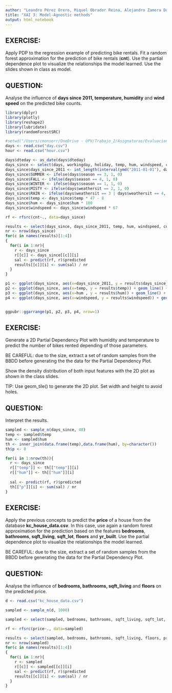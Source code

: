 ```yaml
---
author: "Leandro Pérez Orero, Miquel Obrador Reina, Alejandro Zamora Donnay"
title: "XAI 3: Model-Agnostic methods"
output: html_notebook
---
```


## EXERCISE:

Apply PDP to the regression example of predicting bike rentals. Fit a random forest approximation for the prediction of bike rentals (**cnt**). Use the partial dependence plot to visualize the relationships the model learned. Use the slides shown in class as model.  

## QUESTION:

Analyse the influence of **days since 2011, temperature, humidity** and **wind speed** on the predicted bike counts.

```r
library(dplyr)
library(plotly)
library(reshape2)
library(lubridate)
library(randomForestSRC)

#setwd("/Users/cmonserr/OneDrive - UPV/Trabajo_2/Asignaturas/Evaluacion de modelos/Practicas/Practica 3/Bike-Sharing-Dataset")
days <- read.csv("day.csv")
hour <- read.csv("hour.csv")

days$dteday <- as_date(days$dteday)
days_since <- select(days, workingday, holiday, temp, hum, windspeed, cnt)
days_since$days_since_2011 <- int_length(interval(ymd("2011-01-01"), days$dteday)) / (3600*24)
days_since$SUMMER <- ifelse(days$season == 3, 1, 0)
days_since$FALL <- ifelse(days$season == 4, 1, 0)
days_since$WINTER <- ifelse(days$season == 1, 1, 0)
days_since$MISTY <- ifelse(days$weathersit == 2, 1, 0)
days_since$RAIN <- ifelse(days$weathersit == 3 | days$weathersit == 4, 1, 0)
days_since$temp <- days_since$temp * 47 - 8
days_since$hum <- days_since$hum * 100
days_since$windspeed <- days_since$windspeed * 67

rf <- rfsrc(cnt~., data=days_since)

results <- select(days_since, days_since_2011, temp, hum, windspeed, cnt)
nr <- nrow(days_since)
for(c in names(results)[1:4])
{
  for(i in 1:nr){
    r <- days_since
    r[[c]] <- days_since[[c]][i]
    sal <- predict(rf, r)$predicted
    results[[c]][i] <- sum(sal) / nr
  }
}

```

```r
p1 <- ggplot(days_since, aes(x=days_since_2011, y = results$days_since_2011)) + geom_line() + geom_rug(alpha=0.1, sides="b") + ylim(0, 6000) + xlab("Days since 2011") + ylab("Prediction")
p2 <- ggplot(days_since, aes(x=temp, y = results$temp)) + geom_line() + geom_rug(alpha=0.1, sides="b") + ylim(0, 6000) + xlab("Temperature") + ylab(NULL)
p3 <- ggplot(days_since, aes(x=hum , y = results$hum)) + geom_line() + geom_rug(alpha=0.1, sides="b") + ylim(0, 6000) + xlab("Humidity") + ylab(NULL)
p4 <- ggplot(days_since, aes(x=windspeed, y = results$windspeed)) + geom_line() + geom_rug(alpha=0.1, sides="b") + ylim(0, 6000) + xlab("Wind speed") + ylab(NULL)


ggpubr::ggarrange(p1, p2, p3, p4, nrow=1)

```


## EXERCISE:

Generate a 2D Partial Dependency Plot with humidity and temperature to predict the number of bikes rented depending of those parameters.

BE CAREFUL: due to the size, extract a set of random samples from the BBDD before generating the the data for the Partial Dependency Plot. 

Show the density distribution of both input features with the 2D plot as shown in the class slides. 

TIP: Use geom_tile() to generate the 2D plot. Set width and height to avoid holes. 

## QUESTION:

Interpret the results.


```r

sampled <- sample_n(days_since, 40)
temp <- sampled$temp
hum <- sampled$hum
th <- inner_join(data.frame(temp),data.frame(hum), by=character())
th$p <- 0

for(i in 1:nrow(th)){
  r <- days_since
  r[["temp"]] <- th[["temp"]][i]
  r[["hum"]] <- th[["hum"]][i]
  
  sal <- predict(rf, r)$predicted
  th[["p"]][i] <- sum(sal) / nr
}

```


## EXERCISE:

Apply the previous concepts to predict the **price** of a house from the database **kc_house_data.csv**. In this case, use again a random forest approximation for the prediction based on the features **bedrooms**, **bathrooms**, **sqft_living**, **sqft_lot**, **floors** and **yr_built**. 
Use the partial dependence plot to visualize the relationships the model learned.

BE CAREFUL: due to the size, extract a set of random samples from the BBDD before generating the data for the Partial Dependency Plot. 

## QUESTION:

Analyse the influence of **bedrooms, bathrooms, sqft_living** and **floors** on the predicted price.


```r

d <- read.csv("kc_house_data.csv")

sampled <- sample_n(d, 1000)

sampled <- select(sampled, bedrooms, bathrooms, sqft_living, sqft_lot, floors, yr_built, price)

rf <- rfsrc(price~., data=sampled)

results <- select(sampled, bedrooms, bathrooms, sqft_living, floors, price)
nr <- nrow(sampled)
for(c in names(results)[1:4])
{
  for(i in 1:nr){
    r <- sampled
    r[[c]] <- sampled[[c]][i]
    sal <- predict(rf, r)$predicted
    results[[c]][i] <- sum(sal) / nr
  }
}

```

